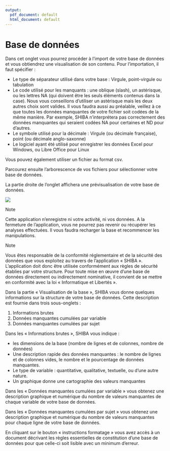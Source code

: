 ```yaml
---
output:
  pdf_document: default
  html_document: default
---
```



# Base de données



Dans cet onglet vous pourrez procéder à l’import de votre base de données et vous obtiendrez une visualisation de son contenu. Pour l’importation, il faut spécifier : 

- Le type de séparateur utilisé dans votre base : Virgule, point-virgule ou tabulation
- Le code utilisé pour les manquants : une oblique (slash), un astérisque, ou les lettres NA (qui doivent être les seuls éléments contenus dans la case). Nous vous conseillons d’utiliser un astérisque mais les deux autres choix sont valides.  Il vous faudra aussi au préalable, veillez à ce que toutes les données manquantes de votre fichier soit codées de la même manière. Par exemple, SHIBA n’interprétera pas correctement des données manquantes qui seraient codées NA pour certaines et ND pour d’autres.
- Le symbole utilisé pour la décimale : Virgule (ou décimale française), point (ou décimale anglo-saxonne)
- Le logiciel ayant été utilisé pour enregistrer les données Excel pour Windows, ou Libre Office pour Linux 

Vous pouvez également utiliser un fichier au format csv. 

Parcourez ensuite l’arborescence de vos fichiers pour sélectionner votre base de données. 

La partie droite de l’onglet affichera une prévisualisation de votre base de données. 


<!-- \* Un exemple de fichier au format .CSV adéquat est téléchargeable en cliquant sur : [ Télécharger Exemple de base de données](http://127.0.0.1:3450/session/01148853f4c46e5f2042e6bc11e735e3/download/Accueil_1-DLcsv?w=) -->

![](images/tableau.png)

Note

Cette application n'enregistre ni votre activité, ni vos données. A la fermeture de l'application, vous ne pourrez pas revenir ou récupérer les analyses effectuées. Il vous faudra recharger la base et recommencer les manipulations.




Note

Vous êtes responsable de la conformité réglementaire et de la sécurité des données que vous exploitez au travers de l’application « SHIBA ». L’application doit donc être utilisée conformément aux règles de sécurité établies par votre structure. Pour toute mise en œuvre d’une base de données directement ou indirectement nominative, il convient de se mettre en conformité avec la loi « Informatique et Libertés ».


Dans la partie « Visualisation de la base », SHIBA vous donne quelques informations sur la structure de votre base de données. Cette description est fournie dans trois sous-onglets : 

1. Informations brutes
1. Données manquantes cumulées par variable
1. Données manquantes cumulées par sujet

Dans les « Informations brutes », SHIBA vous indique : 

- les dimensions de la base (nombre de lignes et de colonnes, nombre de données)
- Une description rapide des données manquantes : le nombre de lignes et de colonnes vides, le nombre et le pourcentage de données manquantes. 
- Le type de variable : quantitative, qualitative, textuelle, ou d’une autre nature. 
- Un graphique donne une cartographie des valeurs manquantes

Dans les « Données manquantes cumulées par variable » vous obtenez une description graphique et numérique du nombre de valeurs manquantes de chaque variable de votre base de données. 

Dans les « Données manquantes cumulées par sujet » vous obtenez une description graphique et numérique du nombre de valeurs manquantes pour chaque ligne de votre base de données. 

En cliquant sur le bouton « instructions formatage » vous avez accès à un document décrivant les règles essentielles de constitution d’une base de données pour que celle-ci soit lisible avec un minimum d’erreur. 


